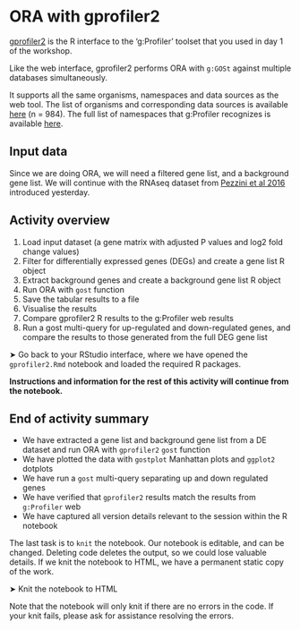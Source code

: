 # ORA with gprofiler2

[gprofiler2](https://cran.r-project.org/web/packages/gprofiler2/index.html) is the R interface to the 'g:Profiler' toolset that you used in day 1 of the workshop.

Like the web interface, gprofiler2 performs ORA with `g:GOSt` against multiple databases simultaneously. 

It supports all the same organisms, namespaces and data sources as the web tool. The list of organisms and corresponding data sources is available [here](https://biit.cs.ut.ee/gprofiler/page/organism-list) (n = 984). 
The full list of namespaces that g:Profiler recognizes is available [here](https://biit.cs.ut.ee/gprofiler/page/namespaces-list). 

## Input data 

Since we are doing ORA, we will need a filtered gene list, and a background gene list. We will continue with the RNAseq dataset from [Pezzini et al 2016](https://link.springer.com/article/10.1007/s10571-016-0403-y) introduced yesterday. 

## Activity overview

1. Load input dataset (a gene matrix with adjusted P values and log2 fold change values) 
2. Filter for differentially expressed genes (DEGs) and create a gene list R object
3. Extract background genes and create a background gene list R object
4. Run ORA with `gost` function
5. Save the tabular results to a file
6. Visualise the results 
7. Compare gprofiler2 R results to the g:Profiler web results
8. Run a gost multi-query for up-regulated and down-regulated genes, and compare the results to those generated from the full DEG gene list

&#x27A4; Go back to your RStudio interface, where we have opened the `gprofiler2.Rmd` notebook and loaded the required R packages. 

**Instructions and information for the rest of this activity will continue from the notebook.**


## End of activity summary

- We have extracted a gene list and background gene list from a DE dataset and run ORA with `gprofiler2` `gost` function
- We have plotted the data with `gostplot` Manhattan plots and `ggplot2` dotplots
- We have run a `gost` multi-query separating up and down regulated genes
- We have verified that `gprofiler2` results match the results from `g:Profiler` web
- We have captured all version details relevant to the session within the R notebook

The last task is to `knit` the notebook. Our notebook is editable, and can be changed. Deleting code deletes the output, so we could lose valuable details. If we knit the notebook to HTML, we have a permanent static copy of the work. 

&#x27A4; Knit the notebook to HTML

Note that the notebook will only knit if there are no errors in the code. If your knit fails, please ask for assistance resolving the errors. 



